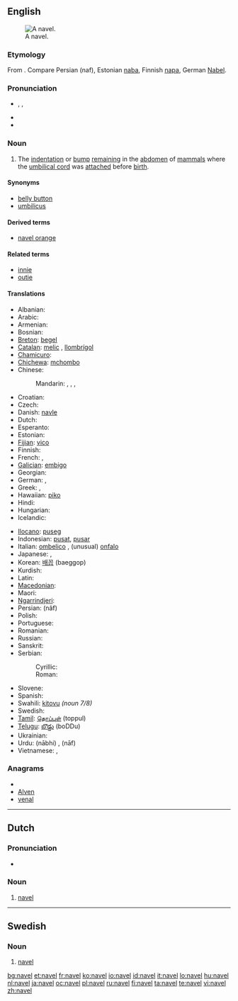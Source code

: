 ==English==
{{wikipedia}}
[[Image:Ombelico Femminile.jpg|thumb|A navel.]]

===Etymology===
From {{etyl|ang}} {{term|nafela|lang=ang}}. Compare Persian {{fa-Arab|[[ناف]]}} (naf), Estonian [[naba]], Finnish [[napa]], German [[Nabel]].

===Pronunciation===
* {{enPR|nā'vəl}}, {{IPA|/ˈneɪvəl/}}, {{SAMPA|/"neIv@l/}}
* {{rhymes|eɪvəl}}
* {{homophones|naval}}

===Noun===
{{en-noun}}

# {{anatomy}} The [[indentation]] or [[bump]] [[remain]]ing in the [[abdomen]] of [[mammal]]s where the [[umbilical cord]] was [[attach]]ed before [[birth]].

====Synonyms====
* [[belly button]] {{italbrac|colloquial}}
* [[umbilicus]]

====Derived terms====
* [[navel orange]]

====Related terms====
* [[innie]]
* [[outie]]

====Translations====
{{trans-top|remnant of umbilical cord}}
* Albanian: {{t-|sq|kërthizë|f|xs=Albanian}}
* Arabic: {{t|ar|سرة|f|alt=سُرّة|tr=súrra}}
* Armenian: {{t-|hy|պորտ|tr=port}}
* Bosnian: {{t-|bs|pupak|m}}
* [[Breton]]: [[begel]]
* [[Catalan]]: [[melic]] {{m}}, [[llombrígol]] {{m}}
* [[Chamicuro]]: {{tø|ccc|mocho}}
* [[Chichewa]]: [[mchombo]]
* Chinese:
*: Mandarin: {{t|cmn|肚臍|sc=Hani}},  {{t|cmn|肚脐|tr=dùqí|sc=Hani}},  {{t-|cmn|臍|sc=Hani}},  {{t-|cmn|脐|tr=qí|sc=Hani}}
* Croatian: {{t-|hr|pupak|m}}
* Czech: {{t+|cs|pupek|m}}
* Danish: [[navle]] {{c}}
* Dutch: {{t+|nl|navel|m}}
* Esperanto: {{t-|eo|umbiliko|xs=Esperanto}}
* Estonian: {{t-|et|naba}}
* [[Fijian]]: [[vico]]
* Finnish: {{t+|fi|napa}}
* French: {{t+|fr|ombilic|m}},  {{t+|fr|nombril|m}}
* [[Galician]]: [[embigo]] {{m}}
* Georgian: {{t|ka|ჭიპი|tr=čʻipi|sc=Geor|xs=Georgian}}
* German: {{t+|de|Bauchnabel|m}}, {{t+|de|Nabel|m}}
* Greek: {{t+|el|ομφαλός|m|tr=omfalós}},  {{qualifier|colloquial}} {{t+|el|αφαλός|m|tr=afalós}}
* Hawaiian: [[piko]]
* Hindi: {{t-|hi|नाभि|f|tr=nābhi|xs=Hindi}}
* Hungarian: {{t+|hu|köldök}}
* Icelandic: {{t+|is|nafli|m}}
{{trans-mid}}
* [[Ilocano]]: [[puseg]]
* Indonesian: [[pusat]], [[pusar]]
* Italian: [[ombelico]] {{m}}, (unusual) [[onfalo]] {{m}}
* Japanese: {{t+|ja|臍|tr=[[へそ]], heso}},  {{t|ja|ネーブル|tr=nēburu}}
* Korean: [[배꼽]] (baeggop)
* Kurdish: {{t+|ku|navik|f}}
* Latin: {{t-|la|umbilicus|m}}
* [[Macedonian]]: {{t|mk|папук|m}}
* Maori: {{t-|mi|pito|xs=Maori}}
* [[Ngarrindjeri]]: {{tø|nay|pulanggi}}
* Persian: {{fa-Arab|[[ناف]]}} (nâf)
* Polish: {{t+|pl|pępek|m}}
* Portuguese: {{t+|pt|umbigo|m}}
* Romanian: {{t+|ro|buric|n}}
* Russian: {{t+|ru|пупок|m|tr=pupók}}
* Sanskrit: {{t-|sa|नाभि|f|tr=nābhi|xs=Sanskrit}}
* Serbian:
*: Cyrillic: {{t-|sr|пупак|m|sc=Cyrl}}
*: Roman: {{t-|sr|pupak|m}}
* Slovene: {{t+|sl|popek|m|alt=pópek}}
* Spanish: {{t+|es|ombligo|m}}
* Swahili: [[kitovu]] ''(noun 7/8)''
* Swedish: {{t-|sv|navel|c}}
* [[Tamil]]: [[தொப்புள்]] (toppul)
* [[Telugu]]: [[బొడ్డు]] (boDDu)
* Ukrainian: {{t-|uk|пупок|m|tr=pupók|xs=Ukrainian}}
* Urdu: {{ur-Arab|[[نابھ]]}} (nābhi) {{f}}, {{ur-Arab|[[ناف]]}} (nāf) {{f}}
* Vietnamese: {{t|vi|rốn|xs=Vietnamese}},  {{t-|vi|rún|xs=Vietnamese}}
{{trans-bottom}}

===Anagrams===
* {{alphagram|aelnv}}
* [[Alven#English|Alven]]
* [[venal#English|venal]]

----

==Dutch==

===Pronunciation===
* {{audio|Nl-navel.ogg|audio}}

===Noun===
{{nl-noun2|m|s|tje}}

# [[#English|navel]]

----

==Swedish==

===Noun===
{{sv-noun-irreg-c|navel|naveln|navlar|navlarna}}

# [[#English|navel]]

[[bg:navel]]
[[et:navel]]
[[fr:navel]]
[[ko:navel]]
[[io:navel]]
[[id:navel]]
[[it:navel]]
[[lo:navel]]
[[hu:navel]]
[[nl:navel]]
[[ja:navel]]
[[oc:navel]]
[[pl:navel]]
[[ru:navel]]
[[fi:navel]]
[[ta:navel]]
[[te:navel]]
[[vi:navel]]
[[zh:navel]]